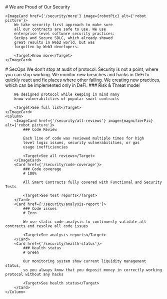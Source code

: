 
<Approach>
    <Column>
        # We are Proud of Our Security
    </Column>

    <ImageCard href={'/security/more'} image={robotPic} alt={'robot picture'}>
        We take security first approach to make sure
        all our contracts are safe to use. We use
        enterprise level software security practices:
        SecOps and Secure SDLC, which already showed
        great results in Web2 world, but was
        forgotten by Web3 developers.

        <Target>Know more</Target>
    </ImageCard>
</Approach>

<SecOps>
    <Column>
        # SecOps
    </Column>
    <SecOpsDescription>
        We don’t stop at audit of protocol. Security is
        not a point, where you can stop working. We
        monitor new breaches and hacks in DeFi to quickly
        react and fix places where other failing. We
        creating new practices, which can be implemented
        only in DeFi.
    </SecOpsDescription>
    <ImageCard href={'/security/full-list'} image={umbrellaPic} alt={'robot picture'} isVertical={true}>
        ### Risk & Threat model

        We designed protocol while keeping in mind many
        know vulnerabilities of popular smart contracts

        <Target>See full list</Target>
    </ImageCard>
    <Column>
        <ImageCard href={'/security/all-reviews'} image={magnifierPic} alt={'robot picture'}>
            ### Code Review

            Each line of code was reviewed multiple times for high
            level logic issues, security vulnerabilities, or gas
            usage inefficiencies

            <Target>See all reviews</Target>
        </ImageCard>
        <Card href={'/security/code-coverage'}>
            ### Code coverage
            # 100%

            All Smart Contracts fully covered with Functional and Security Tests

            <Target>See test reports</Target>
        </Card>
        <Card href={'/security/analysis-report'}>
            ### Code issues
            # Zero

            We use static code analysis to continuesly validate all contracts end resolve all code issues

            <Target>See analysis reports</Target>
        </Card>
        <Card href={'/security/health-status'}>
            ### Health status
            # Green

            Our monitoring system show current liquidity management status,
            so you always know that you deposit money in correctly working protocol without any hacks

            <Target>See health status</Target>
        </Card>
    </Column>
</SecOps>
